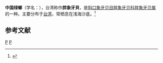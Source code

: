 {{noteTA
|T=zh-cn:中国绿螂; zh-tw:胖象牙貝;
|1=zh-cn:中国绿螂; zh-tw:胖象牙貝;
}}
{{Speciesbox
| taxon = Cadulus anguidens
| binomial_authority = (Melvill et Standen, 1898)
}}
'''中国绿螂'''（学名：''{{lang|la|Cadulus anguidens}}''），台湾称作'''胖象牙貝'''，是[[斜口象牙贝目|斜口象牙贝目]][[胖象牙贝科|胖象牙贝科]][[胖象牙贝属|胖象牙贝属]]的一种。主要分布于[[台湾|台湾]]，常栖息在浅海沙底。<ref>{{cite web|url=http://shell.sinica.edu.tw/chinese/shellbase_detail.php?science_no=2890|title=国际贝库：中国绿螂|publisher=台湾贝类资料库|accessdate=2009-08-11}}</ref>

== 参考文献 ==
{{reflist}}
{{taxonbar}}
[[Category:_1898年描述的动物|P]]
[[Category:胖象牙贝属|P]]